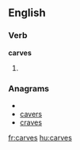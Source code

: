 ==English==

===Verb===
'''carves'''

# {{third-person singular of|[[carve]]}}

===Anagrams===
* {{alphagram|acersv}}
* [[cavers#English|cavers]]
* [[craves#English|craves]]


[[fr:carves]]
[[hu:carves]]
